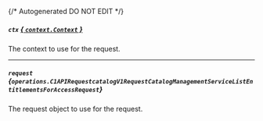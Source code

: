 {/* Autogenerated DO NOT EDIT  */}

##### `ctx` [*{ `context.Context` }*](https://pkg.go.dev/context#Context)
The context to use for the request.

---
##### `request` *{`operations.C1APIRequestcatalogV1RequestCatalogManagementServiceListEntitlementsForAccessRequest`}*
The request object to use for the request.

<Collapsible openLabel={Labels.showProperties} closeLabel={Labels.hideProperties}>
  <C1APIRequestcatalogV1RequestCatalogManagementServiceListEntitlementsForAccessRequest />
</Collapsible>

